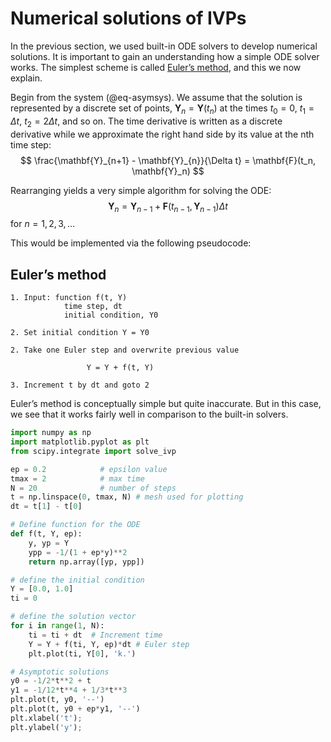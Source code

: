 # Numerical solutions of IVPs {#sec-euler}

In the previous section, we used built-in ODE solvers to develop numerical solutions. It is important to gain an understanding how a simple ODE solver works. The simplest scheme is called [Euler's method](https://en.wikipedia.org/wiki/Euler_method), and this we now explain. 

Begin from the system (@eq-asymsys). We assume that the solution is represented by a discrete set of points, $\mathbf{Y}_n = \mathbf{Y}(t_n)$ at the times $t_0 = 0$, $t_1 = \Delta t$, $t_2 = 2\Delta t$, and so on. The time derivative is written as a discrete derivative while we approximate the right hand side by its value at the nth time step: 
$$
\frac{\mathbf{Y}_{n+1} - \mathbf{Y}_{n}}{\Delta t} = \mathbf{F}(t_n, \mathbf{Y}_n)
$$ 

Rearranging yields a very simple algorithm for solving the ODE: 
$$
\mathbf{Y}_{n} = \mathbf{Y}_{n-1} + \mathbf{F}(t_{n-1}, \mathbf{Y}_{n-1}) \Delta t
$$
for $n = 1, 2, 3, \ldots$

This would be implemented via the following pseudocode:

:::{.callout-note}
## Euler's method

```
1. Input: function f(t, Y)  
			time step, dt
			initial condition, Y0

2. Set initial condition Y = Y0

2. Take one Euler step and overwrite previous value

				 Y = Y + f(t, Y)

3. Increment t by dt and goto 2
```
:::


Euler's method is conceptually simple but quite inaccurate. But in this case, we see that it works fairly well in comparison to the built-in solvers.

```python
import numpy as np
import matplotlib.pyplot as plt
from scipy.integrate import solve_ivp

ep = 0.2 			# epsilon value
tmax = 2 			# max time
N = 20				# number of steps
t = np.linspace(0, tmax, N) # mesh used for plotting
dt = t[1] - t[0]

# Define function for the ODE
def f(t, Y, ep):
	y, yp = Y
	ypp = -1/(1 + ep*y)**2
	return np.array([yp, ypp])

# define the initial condition
Y = [0.0, 1.0]
ti = 0

# define the solution vector
for i in range(1, N):
	ti = ti + dt  # Increment time
	Y = Y + f(ti, Y, ep)*dt	# Euler step
	plt.plot(ti, Y[0], 'k.')

# Asymptotic solutions
y0 = -1/2*t**2 + t
y1 = -1/12*t**4 + 1/3*t**3
plt.plot(t, y0, '--')
plt.plot(t, y0 + ep*y1, '--')
plt.xlabel('t');
plt.ylabel('y');

```


